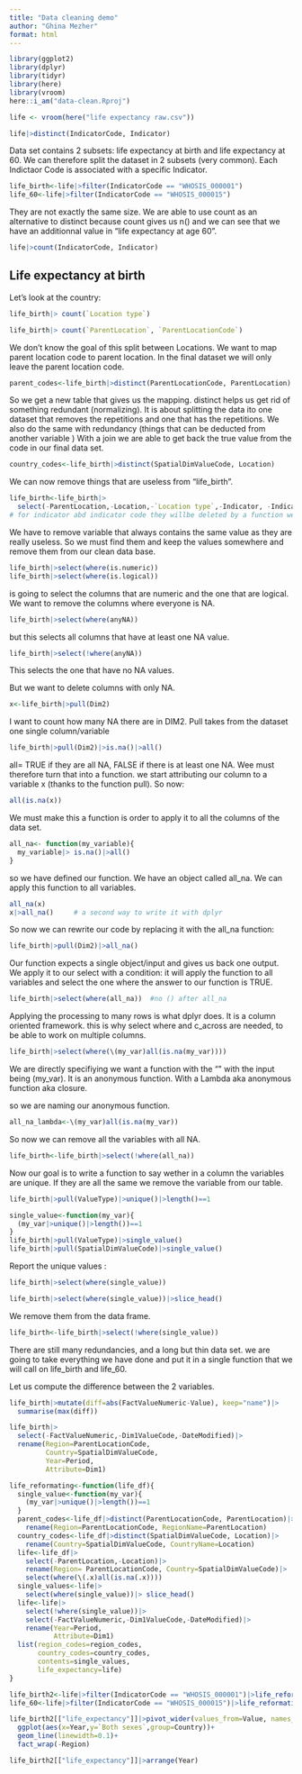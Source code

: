 ```yaml
---
title: "Data cleaning demo"
author: "Ghina Mezher"
format: html
---
```


```r
library(ggplot2)
library(dplyr)
library(tidyr)
library(here)
library(vroom)
here::i_am("data-clean.Rproj")
```

```r
life <- vroom(here("life expectancy raw.csv"))
```

```r
life|>distinct(IndicatorCode, Indicator)
```
Data set contains 2 subsets: life expectancy at birth and life expectancy at 60. 
We can therefore split the dataset in 2 subsets (very common).
Each Indictaor Code is associated with a specific Indicator.

```r
life_birth<-life|>filter(IndicatorCode == "WHOSIS_000001")
life_60<-life|>filter(IndicatorCode == "WHOSIS_000015")
```

They are not exactly the same size. 
We are able to use count as an alternative to distinct because count gives us n() and we can see that we have an additionnal value in "life expectancy at age 60". 
```r
life|>count(IndicatorCode, Indicator)
```
## Life expectancy at birth
Let's look at the country: 
```r
life_birth|> count(`Location type`)
```
```r
life_birth|> count(`ParentLocation`, `ParentLocationCode`)
```
We don't know the goal of this split between Locations. 
We want to map parent location code to parent location. 
In the final dataset we will only leave the parent location code. 
```r
parent_codes<-life_birth|>distinct(ParentLocationCode, ParentLocation)
```
So we get a new table that gives us the mapping. 
distinct helps us get rid of something redundant (normalizing). It is about splitting the data ito one dataset that removes the repetitions and one that has the repetitions.
We also do the same with redundancy (things that can be deducted from another variable )
With a join we are able to get back the true value from the code in our final data set.

```r
country_codes<-life_birth|>distinct(SpatialDimValueCode, Location)
```
We can now remove things that are useless from "life_birth". 
```r
life_birth<-life_birth|>
  select(-ParentLocation,-Location,-`Location type`,-Indicator, -IndicatorCode)
# for indicator abd indicator code they willbe deleted by a function we will develop later called single_value
```
We have to remove variable that always contains the same value as they are really useless. 
So we must find them and keep the values somewhere and remove them from our clean data base. 
```r
life_birth|>select(where(is.numeric))
life_birth|>select(where(is.logical))
```

is going to select the columns that are numeric and the one that are logical.
We want to remove the columns where everyone is NA.
```r
life_birth|>select(where(anyNA))
```
but this selects all columns that have at least one NA value. 
```r
life_birth|>select(!where(anyNA))
```
This selects the one that have no NA values. 

But we want to delete columns with only NA. 
```r
x<-life_birth|>pull(Dim2)
```
I want to count how many NA there are in DIM2. Pull takes from the dataset one single column/variable
```r
life_birth|>pull(Dim2)|>is.na()|>all()
```
all= TRUE if they are all NA, FALSE if there is at least one NA. Wee must therefore turn that into a function. 
we start attributing our column to a variable x (thanks to the function pull). 
So now: 
```r
all(is.na(x))
```
We must make this a function is order to apply it to all the columns of the data set. 
```r
all_na<- function(my_variable){
  my_variable|> is.na()|>all()
}
```
so we have defined our function. We have an object called all_na. We can apply this function to all variables. 

```r
all_na(x)
x|>all_na()     # a second way to write it with dplyr
```
So now we can rewrite our code by replacing it with the all_na function:
```r
life_birth|>pull(Dim2)|>all_na()
```
Our function expects a single object/input and gives us back one output.
We apply it to our select with a condition: it will apply the function to all variables and select the one where the answer to our function is TRUE.
```r
life_birth|>select(where(all_na))  #no () after all_na 
```
Applying the processing to many rows is what dplyr does. It is a column oriented framework. this is why select where and c_across are needed, to be able to work on multiple columns.

```r
life_birth|>select(where(\(my_var)all(is.na(my_var))))
```
We are directly specifiying we want a function with the "\" with the input being (my_var). It is an anonymous function. 
With a Lambda aka anonymous function aka closure.

so we are naming our anonymous function.
```r
all_na_lambda<-\(my_var)all(is.na(my_var))
```

So now we can remove all the variables with all NA.
```r
life_birth<-life_birth|>select(!where(all_na))
```

Now our goal is to write a function to say wether in a column the variables are unique. If they are all the same we remove the variable from our table. 

```r
life_birth|>pull(ValueType)|>unique()|>length()==1
```
```r
single_value<-function(my_var){
  (my_var|>unique()|>length())==1
}
life_birth|>pull(ValueType)|>single_value()
life_birth|>pull(SpatialDimValueCode)|>single_value()
```
Report the unique values :
```r
life_birth|>select(where(single_value))
```
```r
life_birth|>select(where(single_value))|>slice_head()
```
We remove them from the data frame.
```r
life_birth<-life_birth|>select(!where(single_value))
```

There are still many redundancies, and a long but thin data set.
we are going to take everything we have done and put it in a single function that we will call on life_birth and life_60. 

Let us compute the difference between the 2 variables. 
```r
life_birth|>mutate(diff=abs(FactValueNumeric-Value), keep="name")|>
  summarise(max(diff))
```
```r
life_birth|>
  select(-FactValueNumeric,-Dim1ValueCode,-DateModified)|>
  rename(Region=ParentLocationCode,
         Country=SpatialDimValueCode,
         Year=Period,
         Attribute=Dim1)
```

```r
life_reformating<-function(life_df){
  single_value<-function(my_var){
    (my_var|>unique()|>length())==1
  }
  parent_codes<-life_df|>distinct(ParentLocationCode, ParentLocation)|>
    rename(Region=ParentLocationCode, RegionName=ParentLocation)
  country_codes<-life_df|>distinct(SpatialDimValueCode, Location)|>
    rename(Country=SpatialDimValueCode, CountryName=Location)
  life<-life_df|>
    select(-ParentLocation,-Location)|>
    rename(Region= ParentLocationCode, Country=SpatialDimValueCode)|>
    select(where(\(.x)all(is.na(.x))))
  single_values<-life|>
    select(where(single_value))|> slice_head()
  life<-life|>
    select(!where(single_value))|>
    select(-FactValueNumeric,-Dim1ValueCode,-DateModified)|>
    rename(Year=Period,
           Attribute=Dim1)
  list(region_codes=region_codes,
       country_codes=country_codes,
       contents=single_values,
       life_expectancy=life)
}
```

```r
life_birth2<-life|>filter(IndicatorCode == "WHOSIS_000001")|>life_reformating()
life_60<-life|>filter(IndicatorCode == "WHOSIS_000015")|>life_reformating()
```
```r
life_birth2[["life_expectancy"]]|>pivot_wider(values_from=Value, names_from=Attribute)|>
  ggplot(aes(x=Year,y=`Both sexes`,group=Country))+
  geom_line(linewidth=0.1)+
  fact_wrap(-Region)
```

```r
life_birth2[["life_expectancy"]]|>arrange(Year)
```




